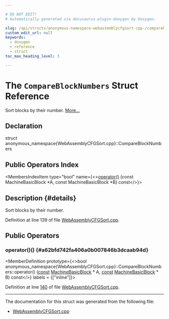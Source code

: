 ```yaml
---

# DO NOT EDIT!
# Automatically generated via docusaurus-plugin-doxygen by Doxygen.

slug: /api/structs/anonymous-namespace-webassemblycfgsort-cpp-/compareblocknumbers
custom_edit_url: null
keywords:
  - doxygen
  - reference
  - struct
toc_max_heading_level: 3

---
```





# The `CompareBlockNumbers` Struct Reference

<DoxygenPage pluginConfig={pluginConfig}>

Sort blocks by their number. <a href="#details">More...</a>

## Declaration

<CodeBlock>struct anonymous_namespace{WebAssemblyCFGSort.cpp}::CompareBlockNumbers</CodeBlock>

## Public Operators Index

<MembersIndex>

<MembersIndexItem
  type="bool"
  name={<><a href="#a62bfd742fa406a0b007846b3dcaab94d">operator()</a> (const MachineBasicBlock &#42;A, const MachineBasicBlock &#42;B) const</>}>
</MembersIndexItem>

</MembersIndex>

## Description {#details}

Sort blocks by their number.

Definition at line 139 of file <a href="/docs/api/files/lib/lib/target/lib/target/webassembly/webassemblycfgsort-cpp">WebAssemblyCFGSort.cpp</a>.

<SectionDefinition>

## Public Operators

### operator()() {#a62bfd742fa406a0b007846b3dcaab94d}

<MemberDefinition
  prototype={<>bool anonymous&#95;namespace&#123;WebAssemblyCFGSort.cpp&#125;::CompareBlockNumbers::operator() (<a href="/docs/api/files/lib/lib/target/lib/target/aarch64/aarch64promoteconstant-cpp/#a90f8350fecae261c25be85d38b451bff">const</a> <a href="/docs/api/classes/llvm/machinebasicblock">MachineBasicBlock</a> &#42; A, <a href="/docs/api/files/lib/lib/target/lib/target/aarch64/aarch64promoteconstant-cpp/#a90f8350fecae261c25be85d38b451bff">const</a> <a href="/docs/api/classes/llvm/machinebasicblock">MachineBasicBlock</a> &#42; B) const</>}
  labels = {["inline"]}>

Definition at line <a href="/docs/api/files/lib/lib/target/lib/target/webassembly/webassemblycfgsort-cpp/#l00140">140</a> of file <a href="/docs/api/files/lib/lib/target/lib/target/webassembly/webassemblycfgsort-cpp">WebAssemblyCFGSort.cpp</a>.
</MemberDefinition>

</SectionDefinition>

<hr/>

The documentation for this struct was generated from the following file:

<ul>
<li><a href="/docs/api/files/lib/lib/target/lib/target/webassembly/webassemblycfgsort-cpp">WebAssemblyCFGSort.cpp</a></li>
</ul>

</DoxygenPage>
